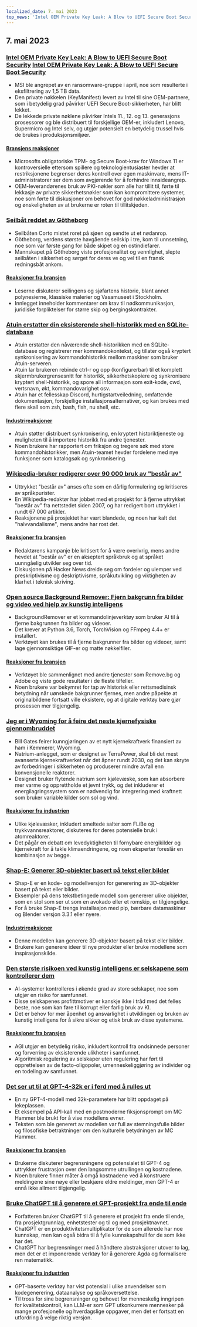 ```yaml
---
localized_date: 7. mai 2023
top_news: 'Intel OEM Private Key Leak: A Blow to UEFI Secure Boot Security'
---
```




<CallToAction />

<Steps>

## 7. mai 2023

### [Intel OEM Private Key Leak: A Blow to UEFI Secure Boot Security](https://securityonline.info/intel-oem-private-key-leak-a-blow-to-uefi-secure-boot-security/) [Intel OEM Private Key Leak: A Blow to UEFI Secure Boot Security](https://securityonline.info/intel-oem-private-key-leak-a-blow-to-uefi-secure-boot-security/)

- MSI ble angrepet av en ransomware-gruppe i april, noe som resulterte i eksfiltrering av 1,5 TB data.
- Den private nøkkelen (KeyManifest) levert av Intel til sine OEM-partnere, som i betydelig grad påvirker UEFI Secure Boot-sikkerheten, har blitt lekket.
- De lekkede private nøklene påvirker Intels 11., 12. og 13. generasjons prosessorer og ble distribuert til forskjellige OEM-er, inkludert Lenovo, Supermicro og Intel selv, og utgjør potensielt en betydelig trussel hvis de brukes i produksjonsmiljøer.

#### [Bransjens reaksjoner](http://news.ycombinator.com/item?id=35843566)

- Microsofts obligatoriske TPM- og Secure Boot-krav for Windows 11 er kontroversielle ettersom spillere og teknologientusiaster hevder at restriksjonene begrenser deres kontroll over egen maskinvare, mens IT-administratorer ser dem som avgjørende for å forhindre innsideangrep.
- OEM-leverandørenes bruk av PKI-nøkler som alle har tillit til, førte til lekkasje av private sikkerhetsnøkler som kan kompromittere systemer, noe som førte til diskusjoner om behovet for god nøkkeladministrasjon og ønskeligheten av at brukerne er roten til tillitskjeden.

### [Seilbåt reddet av Götheborg](https://www.gotheborg.se/news/rescue-of-sailing-boat/)

- Seilbåten Corto mistet roret på sjøen og sendte ut et nødanrop.
- Götheborg, verdens største havgående seilskip i tre, kom til unnsetning, noe som var første gang for både skipet og en ostindiefarer.
- Mannskapet på Götheborg viste profesjonalitet og vennlighet, slepte seilbåten i sikkerhet og sørget for deres ve og vel til en fransk redningsbåt ankom.

#### [Reaksjoner fra bransjen](http://news.ycombinator.com/item?id=35838751)

- Leserne diskuterer seilingens og sjøfartens historie, blant annet polynesierne, klassiske malerier og Vasamuseet i Stockholm.
- Innlegget inneholder kommentarer om krav til nødkommunikasjon, juridiske forpliktelser for større skip og bergingskontrakter.

### [Atuin erstatter din eksisterende shell-historikk med en SQLite-database](https://github.com/ellie/atuin)

- Atuin erstatter den nåværende shell-historikken med en SQLite-database og registrerer mer kommandokontekst, og tillater også kryptert synkronisering av kommandohistorikk mellom maskiner som bruker Atuin-serveren.
- Atuin lar brukeren rebinde ctrl-r og opp (konfigurerbar) til et komplett skjermbrukergrensesnitt for historikk, sikkerhetskopiere og synkronisere kryptert shell-historikk, og spore all informasjon som exit-kode, cwd, vertsnavn, økt, kommandovarighet osv.
- Atuin har et fellesskap Discord, hurtigstartveiledning, omfattende dokumentasjon, forskjellige installasjonsalternativer, og kan brukes med flere skall som zsh, bash, fish, nu shell, etc.

#### [Industrireaksjoner](http://news.ycombinator.com/item?id=35839470)

- Atuin støtter distribuert synkronisering, en kryptert historiktjeneste og muligheten til å importere historikk fra andre tjenester.
- Noen brukere har rapportert om friksjon og tregere søk med store kommandohistorikker, men Atuin-teamet hevder fordelene med nye funksjoner som katalogsøk og synkronisering.

### [Wikipedia-bruker redigerer over 90 000 bruk av "består av"](https://en.wikipedia.org/wiki/User:Giraffedata/comprised_of)

- Uttrykket "består av" anses ofte som en dårlig formulering og kritiseres av språkpurister.
- En Wikipedia-redaktør har jobbet med et prosjekt for å fjerne uttrykket "består av" fra nettstedet siden 2007, og har redigert bort uttrykket i rundt 67 000 artikler.
- Reaksjonene på prosjektet har vært blandede, og noen har kalt det "halvvandalisme", mens andre har rost det.

#### [Reaksjoner fra bransjen](http://news.ycombinator.com/item?id=35838180)

- Redaktørens kampanje ble kritisert for å være overivrig, mens andre hevdet at "består av" er en akseptert språkbruk og at språket uunngåelig utvikler seg over tid.
- Diskusjonen på Hacker News dreide seg om fordeler og ulemper ved preskriptivisme og deskriptivisme, språkutvikling og viktigheten av klarhet i teknisk skriving.

### [Open source Background Remover: Fjern bakgrunn fra bilder og video ved hjelp av kunstig intelligens](https://github.com/nadermx/backgroundremover)

- BackgroundRemover er et kommandolinjeverktøy som bruker AI til å fjerne bakgrunnen fra bilder og videoer.
- Det krever at Python 3.6, Torch, TorchVision og FFmpeg 4.4+ er installert.
- Verktøyet kan brukes til å fjerne bakgrunner fra bilder og videoer, samt lage gjennomsiktige GIF-er og matte nøkkelfiler.

#### [Reaksjoner fra bransjen](http://news.ycombinator.com/item?id=35838504)

- Verktøyet ble sammenlignet med andre tjenester som Remove.bg og Adobe og viste gode resultater i de fleste tilfeller.
- Noen brukere var bekymret for tap av historisk eller rettsmedisinsk betydning når uønskede bakgrunner fjernes, men andre påpekte at originalbildene fortsatt ville eksistere, og at digitale verktøy bare gjør prosessen mer tilgjengelig.

### [Jeg er i Wyoming for å feire det neste kjernefysiske gjennombruddet](https://www.gatesnotes.com/Wyoming-TerraPower)

- Bill Gates feirer kunngjøringen av et nytt kjernekraftverk finansiert av ham i Kemmerer, Wyoming.
- Natrium-anlegget, som er designet av TerraPower, skal bli det mest avanserte kjernekraftverket når det åpner rundt 2030, og det kan skryte av forbedringer i sikkerheten og produserer mindre avfall enn konvensjonelle reaktorer.
- Designet bruker flytende natrium som kjølevæske, som kan absorbere mer varme og opprettholde et jevnt trykk, og det inkluderer et energilagringssystem som er nødvendig for integrering med kraftnett som bruker variable kilder som sol og vind.

#### [Reaksjoner fra industrien](http://news.ycombinator.com/item?id=35838407)

- Ulike kjølevæsker, inkludert smeltede salter som FLiBe og trykkvannsreaktorer, diskuteres for deres potensielle bruk i atomreaktorer.
- Det pågår en debatt om levedyktigheten til fornybare energikilder og kjernekraft for å takle klimaendringene, og noen eksperter foreslår en kombinasjon av begge.

### [Shap-E: Generer 3D-objekter basert på tekst eller bilder](https://github.com/openai/shap-e)

- Shap-E er en kode- og modellversjon for generering av 3D-objekter basert på tekst eller bilder.
- Eksempler på dens tekstbetingede modell som genererer ulike objekter, som en stol som ser ut som en avokado eller et romskip, er tilgjengelige.
- For å bruke Shap-E trengs installasjon med pip, bærbare datamaskiner og Blender versjon 3.3.1 eller nyere.

#### [Industrireaksjoner](http://news.ycombinator.com/item?id=35836976)

- Denne modellen kan generere 3D-objekter basert på tekst eller bilder.
- Brukere kan generere ideer til nye produkter eller bruke modellene som inspirasjonskilde.

### [Den største risikoen ved kunstig intelligens er selskapene som kontrollerer dem](https://www.fastcompany.com/90892235/researcher-meredith-whittaker-says-ais-biggest-risk-isnt-consciousness-its-the-corporations-that-control-them)

- AI-systemer kontrolleres i økende grad av store selskaper, noe som utgjør en risiko for samfunnet.
- Disse selskapenes profittmotiver er kanskje ikke i tråd med det felles beste, noe som kan føre til korrupt eller farlig bruk av KI.
- Det er behov for mer åpenhet og ansvarlighet i utviklingen og bruken av kunstig intelligens for å sikre sikker og etisk bruk av disse systemene.

#### [Reaksjoner fra bransjen](http://news.ycombinator.com/item?id=35841542)

- AGI utgjør en betydelig risiko, inkludert kontroll fra ondsinnede personer og forverring av eksisterende ulikheter i samfunnet.
- Algoritmisk regulering av selskaper uten regulering har ført til opprettelsen av de facto-oligopoler, umenneskeliggjøring av individer og en todeling av samfunnet.

### [Det ser ut til at GPT-4-32k er i ferd med å rulles ut](https://community.openai.com/t/it-looks-like-gpt-4-32k-is-rolling-out/194615)

- En ny GPT-4-modell med 32k-parametere har blitt oppdaget på lekeplassen.
- Et eksempel på API-kall med en postmoderne fiksjonsprompt om MC Hammer ble brukt for å vise modellens evner.
- Teksten som ble generert av modellen var full av stemningsfulle bilder og filosofiske betraktninger om den kulturelle betydningen av MC Hammer.

#### [Reaksjoner fra bransjen](http://news.ycombinator.com/item?id=35841460)

- Brukerne diskuterer begrensningene og potensialet til GPT-4 og uttrykker frustrasjon over den langsomme utrullingen og kostnadene.
- Noen brukere finner måter å omgå kostnadene ved å konstruere meldingene sine nøye eller beskjære eldre meldinger, men GPT-4 er ennå ikke allment tilgjengelig.

### [Bruke ChatGPT til å generere et GPT-prosjekt fra ende til ende](https://github.com/ixaxaar/VardaGPT/blob/master/STORY.md)

- Forfatteren bruker ChatGPT til å generere et prosjekt fra ende til ende, fra prosjektgrunnlag, enhetstester og til og med prosjektnavnet.
- ChatGPT er en produktivitetsmultiplikator for de som allerede har noe kunnskap, men kan også bidra til å fylle kunnskapshull for de som ikke har det.
- ChatGPT har begrensninger med å håndtere abstraksjoner utover to lag, men det er et imponerende verktøy for å generere Agda og formalisere ren matematikk.

#### [Reaksjoner fra industrien](http://news.ycombinator.com/item?id=35839536)

- GPT-baserte verktøy har vist potensial i ulike anvendelser som kodegenerering, dataanalyse og språkoversettelse.
- Til tross for sine begrensninger og behovet for menneskelig inngripen for kvalitetskontroll, kan LLM-er som GPT utkonkurrere mennesker på mange profesjonelle og hverdagslige oppgaver, men det er fortsatt en utfordring å velge riktig versjon.

</Steps>
